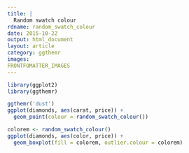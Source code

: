 ```yaml
---
title: |
  Random swatch colour
rdname: random_swatch_colour
date: 2015-10-22
output: html_document
layout: article
category: ggthemr
images:
FRONTFOMATTER_IMAGES
---
```


```r
library(ggplot2)
library(ggthemr)
```

```r
ggthemr('dust')
ggplot(diamonds, aes(carat, price)) +
  geom_point(colour = random_swatch_colour())

colorem <- random_swatch_colour()
ggplot(diamonds, aes(color, price)) +
  geom_boxplot(fill = colorem, outlier.colour = colorem)



```
